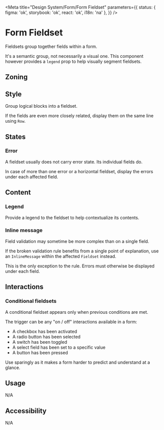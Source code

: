 

<Meta
	title="Design System/Form/Form Fieldset"
	parameters={{
		status: { figma: 'ok', storybook: 'ok', react: 'ok', i18n: 'na' },
	}}
/>

# Form Fieldset

Fieldsets group together fields within a form.

It's a semantic group, not necessarily a visual one. This component however provides a `legend` prop to help visually segment fieldsets.

## Zoning

<FigmaImage
	src="https://www.figma.com/file/qc8oUSyVJM67gSsbTShftt/%F0%9F%93%90-Zoning?node-id=349%3A227"
	alt="zoning image for form fieldset"
/>

## Style

Group logical blocks into a fieldset.

If the fields are even more closely related, display them on the same line using `Row`.

<FigmaImage
	src="https://www.figma.com/file/FaYIWpJeP6LwjWr78L8eAr/Forms?node-id=191%3A352"
	alt="Fieldset mockup"
/>

<Canvas>
	<Story story={Stories.Default} />
</Canvas>

## States

### Error

A fieldset usually does not carry error state. Its individual fields do.

<FigmaImage
	src="https://www.figma.com/file/FaYIWpJeP6LwjWr78L8eAr/Forms?node-id=224%3A13927"
	alt="Fieldset mockup with state"
/>

<Canvas>
	<Story story={Stories.Error} />
</Canvas>

In case of more than one error or a horizontal fieldset, display the errors under each affected field.

<FigmaImage
	src="https://www.figma.com/file/FaYIWpJeP6LwjWr78L8eAr/Forms?node-id=227%3A0"
	alt="Fieldset mockup with errors in two fields"
/>

<Canvas>
	<Story story={Stories.Errors} />
</Canvas>

## Content

### Legend

Provide a legend to the fieldset to help contextualize its contents.

### Inline message

Field validation may sometime be more complex than on a single field.

If the broken validation rule benefits from a single point of explanation, use an `InlineMessage` within the affected `Fieldset` instead.

This is the only exception to the rule. Errors must otherwise be displayed under each field.

<FigmaImage
	src="https://www.figma.com/file/FaYIWpJeP6LwjWr78L8eAr/Forms?node-id=141%3A11352"
	alt="inline message position for form fieldset"
/>

## Interactions

### Conditional fieldsets

A conditional fieldset appears only when previous conditions are met.

The trigger can be any "on / off" interactions available in a form:

- A checkbox has been activated
- A radio button has been selected
- A switch has been toggled
- A select field has been set to a specific value
- A button has been pressed

Use sparingly as it makes a form harder to predict and understand at a glance.

<Canvas>
	<Story story={Stories.ConditionalFieldset} />
</Canvas>

## Usage

N/A

## Accessibility

N/A
